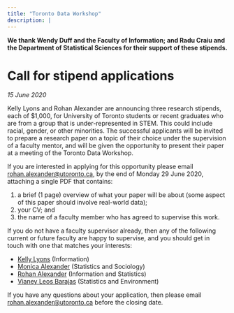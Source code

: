 ```yaml
---
title: "Toronto Data Workshop"
description: |
---
```


**We thank Wendy Duff and the Faculty of Information; and Radu Craiu and the Department of Statistical Sciences for their support of these stipends.**

# Call for stipend applications

*15 June 2020*

Kelly Lyons and Rohan Alexander are announcing three research stipends, each of $1,000, for University of Toronto students or recent graduates who are from a group that is under-represented in STEM. This could include racial, gender, or other minorities. The successful applicants will be invited to prepare a research paper on a topic of their choice under the supervision of a faculty mentor, and will be given the opportunity to present their paper at a meeting of the Toronto Data Workshop.

If you are interested in applying for this opportunity please email [rohan.alexander@utoronto.ca](mailto:rohan.alexander@utoronto.ca), by the end of Monday 29 June 2020, attaching a single PDF that contains:

1) a brief (1 page) overview of what your paper will be about (some aspect of this paper should involve real-world data);
2) your CV; and
3) the name of a faculty member who has agreed to supervise this work.

If you do not have a faculty supervisor already, then any of the following current or future faculty are happy to supervise, and you should get in touch with one that matches your interests:

- [Kelly Lyons](http://individual.utoronto.ca/klyons/) (Information)
- [Monica Alexander](https://www.monicaalexander.com/) (Statistics and Sociology)
- [Rohan Alexander](https://rohanalexander.com/) (Information and Statistics)
- [Vianey Leos Barajas](https://vleosbarajas.com/) (Statistics and Environment)

If you have any questions about your application, then please email [rohan.alexander@utoronto.ca](mailto:rohan.alexander@utoronto.ca) before the closing date.



